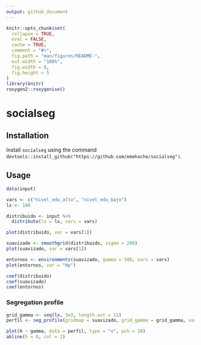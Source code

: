 ```yaml
---
output: github_document
---
```


<!-- README.md is generated from README.Rmd. Please edit that file -->

```r
knitr::opts_chunk$set(
  collapse = TRUE,
  eval = FALSE,
  cache = TRUE,
  comment = "#>",
  fig.path = "man/figures/README-",
  out.width = "100%",
  fig.width = 8,
  fig.height = 5
)
library(knitr)
roxygen2::roxygenise()
```


# socialseg

## Installation

Install `socialseg` using the command `devtools::install_github("https://github.com/emehache/socialseg")`.

## Usage

```r
data(input)

vars <- c("nivel_edu_alto", "nivel_edu_bajo")
lx <- 100

distribuido <- input %>% 
  distribute(lx = lx, vars = vars) 

plot(distribuido, var = vars[1])

suavizado <- smoothgrid(distribuido, sigma = 200)
plot(suavizado, var = vars[1])

entornos <- environments(suavizado, gamma = 500, vars = vars)
plot(entornos, var = "Hp")

coef(distribuido)
coef(suavizado)
coef(entornos)
```

### Segregation profile

```r

grid_gamma <- seq(lx, 3e3, length.out = 11)
perfil <- seg_profile(gridmap = suavizado, grid_gamma = grid_gamma, vars = vars)

plot(H ~ gamma, data = perfil, type = "o", pch = 20)
abline(h = 0, col = 2)
```


